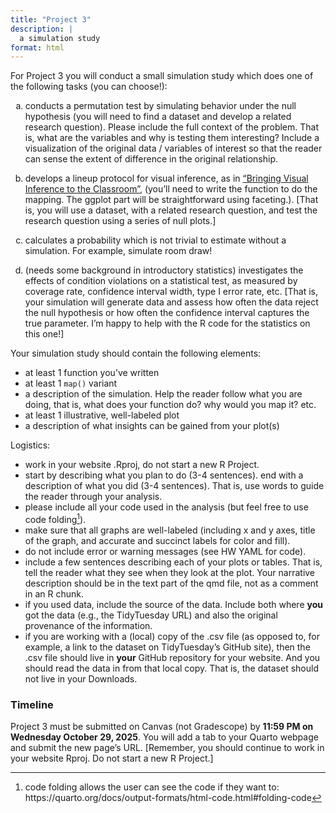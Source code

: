 ```yaml
---
title: "Project 3"
description: |
  a simulation study
format: html
---
```


For Project 3 you will conduct a small simulation study which does one of the following tasks (you can choose!):

a) conducts a permutation test by simulating behavior under the null hypothesis (you will need to find a dataset and develop a related research question). Please include the full context of the problem. That is, what are the variables and why is testing them interesting?  Include a visualization of the original data / variables of interest so that the reader can sense the extent of difference in the original relationship.

b) develops a lineup protocol for visual inference, as in <a href = "https://www.tandfonline.com/doi/full/10.1080/26939169.2021.1920866#d1e209" target = "_blank">"Bringing Visual Inference to the Classroom"</a>, (you'll need to write the function to do the mapping.  The ggplot part will be straightforward using faceting.).  [That is, you will use a dataset, with a related research question, and test the research question using a series of null plots.]

c) calculates a probability which is not trivial to estimate without a simulation.  For example, simulate room draw!

d) (needs some background in introductory statistics) investigates the effects of condition violations on a statistical test, as measured by coverage rate, confidence interval width, type I error rate, etc.  [That is, your simulation will generate data and assess how often the data reject the null hypothesis or how often the confidence interval captures the true parameter. I'm happy to help with the R code for the statistics on this one!]

Your simulation study should contain the following elements:

- at least 1 function you've written
- at least 1 `map()` variant
- a description of the simulation. Help the reader follow what you are doing, that is, what does your function do? why would you map it? etc.
- at least 1 illustrative, well-labeled plot
- a description of what insights can be gained from your plot(s)

Logistics:

- work in your website .Rproj, do not start a new R Project.
- start by describing what you plan to do (3-4 sentences). end with a description of what you did (3-4 sentences).  That is, use words to guide the reader through your analysis.
- please include all your code used in the analysis (but feel free to use code folding^[code folding allows the user can see the code if they want to: https://quarto.org/docs/output-formats/html-code.html#folding-code]).
- make sure that all graphs are well-labeled (including x and y axes, title of the graph, and accurate and succinct labels for color and fill).
- do not include error or warning messages (see HW YAML for code).
- include a few sentences describing each of your plots or tables.  That is, tell the reader what they see when they look at the plot. Your narrative description should be in the text part of the qmd file, not as a comment in an R chunk.
- if you used data, include the source of the data. Include both where **you** got the data (e.g., the TidyTuesday URL) and also the original provenance of the information.
- if you are working with a (local) copy of the .csv file (as opposed to, for example, a link to the dataset on TidyTuesday's GitHub site), then the .csv file should live in **your** GitHub repository for your website. And you should read the data in from that local copy. That is, the dataset should not live in your Downloads.




### Timeline

Project 3 must be submitted on Canvas (not Gradescope) by **11:59 PM on Wednesday October 29, 2025**.  You will add a tab to your Quarto webpage and submit the new page's URL. [Remember, you should continue to work in your website Rproj. Do not start a new R Project.]

